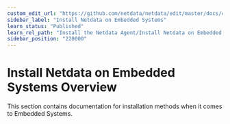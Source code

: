 ```yaml
---
custom_edit_url: "https://github.com/netdata/netdata/edit/master/docs/category-overview-pages/install-netdata-on-embedded-systems.md"
sidebar_label: "Install Netdata on Embedded Systems"
learn_status: "Published"
learn_rel_path: "Install the Netdata Agent/Install Netdata on Embedded Systems"
sidebar_position: "220000"
---
```

# Install Netdata on Embedded Systems Overview

This section contains documentation for installation methods when it comes to Embedded Systems.

